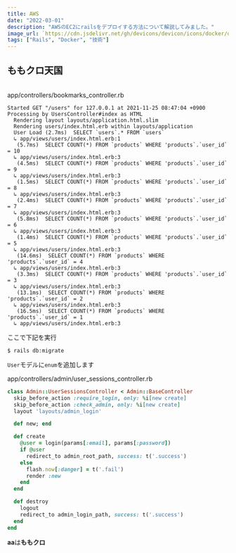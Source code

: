 ```yaml
---
title: AWS
date: "2022-03-01"
description: "AWSのEC2にrailsをデプロイする方法について解説してみました。"
image_url: `https://cdn.jsdelivr.net/gh/devicons/devicon/icons/docker/docker-original-wordmark.svg`
tags: ["Rails", "Docker", "技術"]
---
```


## ももクロ天国

<br />
<div class="gatsby-code-title">
  <span>app/controllers/bookmarks_controller.rb</span>
</div>

```ruby{numberLines:true}
Started GET "/users" for 127.0.0.1 at 2021-11-25 08:47:04 +0900
Processing by UsersController#index as HTML
  Rendering layout layouts/application.html.slim
  Rendering users/index.html.erb within layouts/application
  User Load (2.7ms)  SELECT `users`.* FROM `users`
  ↳ app/views/users/index.html.erb:1
   (5.7ms)  SELECT COUNT(*) FROM `products` WHERE 'products`.`user_id` = 10
  ↳ app/views/users/index.html.erb:3
   (4.5ms)  SELECT COUNT(*) FROM `products` WHERE 'products`.`user_id` = 9
  ↳ app/views/users/index.html.erb:3
   (1.5ms)  SELECT COUNT(*) FROM `products` WHERE 'products`.`user_id` = 8
  ↳ app/views/users/index.html.erb:3
   (2.4ms)  SELECT COUNT(*) FROM `products` WHERE 'products`.`user_id` = 7
  ↳ app/views/users/index.html.erb:3
   (5.8ms)  SELECT COUNT(*) FROM `products` WHERE 'products`.`user_id` = 6
  ↳ app/views/users/index.html.erb:3
   (1.4ms)  SELECT COUNT(*) FROM `products` WHERE 'products`.`user_id` = 5
  ↳ app/views/users/index.html.erb:3
   (14.6ms)  SELECT COUNT(*) FROM `products` WHERE 'products`.`user_id` = 4
  ↳ app/views/users/index.html.erb:3
   (3.3ms)  SELECT COUNT(*) FROM `products` WHERE 'products`.`user_id` = 3
  ↳ app/views/users/index.html.erb:3
   (13.1ms)  SELECT COUNT(*) FROM `products` WHERE 'products`.`user_id` = 2
  ↳ app/views/users/index.html.erb:3
   (16.5ms)  SELECT COUNT(*) FROM `products` WHERE 'products`.`user_id` = 1
  ↳ app/views/users/index.html.erb:3
```

ここで下記を実行

```
$ rails db:migrate
```

`User`モデルに`enum`を追加します

<div class="gatsby-code-title">
  <span>app/controllers/admin/user_sessions_controller.rb</span>
</div>

```ruby
class Admin::UserSessionsController < Admin::BaseController
  skip_before_action :require_login, only: %i[new create]
  skip_before_action :check_admin, only: %i[new create]
  layout 'layouts/admin_login'

  def new; end

  def create
    @user = login(params[:email], params[:password])
    if @user
      redirect_to admin_root_path, success: t('.success')
    else
      flash.now[:danger] = t('.fail')
      render :new
    end
  end

  def destroy
    logout
    redirect_to admin_login_path, success: t('.success')
  end
end
```

**aa**は**ももクロ**
